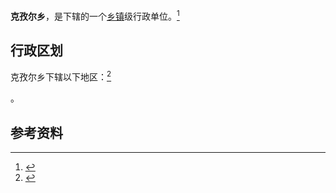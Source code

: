 {{中国乡级行政区|65/29/26/201/000}}

'''克孜尔乡'''，是{{PRC admin/fullname|65/29/26/201/000|3}}下辖的一个[[乡镇|乡镇]]级行政单位。<ref>{{PRC admin/ref sgc|{{PRC admin/parent|65/29/26/201/000}}}}</ref>

== 行政区划 ==

克孜尔乡下辖以下地区：<ref>{{PRC admin/ref sgc|65/29/26/201/000}}</ref>

{{PRC admin/children|65/29/26/201/000}}。

== 参考资料 ==

{{reflist}}

{{行政区划小作品}}
{{PRC admin/navcat|65/29/26/201/000}}